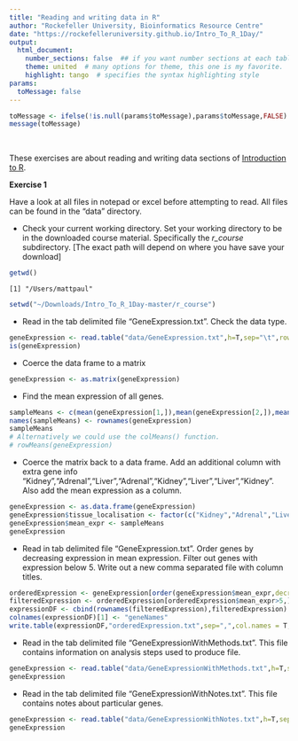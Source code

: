 ```yaml
---
title: "Reading and writing data in R"
author: "Rockefeller University, Bioinformatics Resource Centre"
date: "https://rockefelleruniversity.github.io/Intro_To_R_1Day/"
output: 
  html_document:
    number_sections: false  ## if you want number sections at each table header
    theme: united  # many options for theme, this one is my favorite.
    highlight: tango  # specifies the syntax highlighting style
params:
  toMessage: false    
---
```


```r
toMessage <- ifelse(!is.null(params$toMessage),params$toMessage,FALSE)
message(toMessage)
```


<p>&nbsp;</p>
These exercises are about reading and writing data sections of [Introduction to R](https://rockefelleruniversity.github.io/Intro_To_R_1Day/). 

**Exercise 1**

Have a look at all files in notepad or excel before attempting to read. All files can be found in the "data" directory.

- Check your current working directory. Set your working directory to be in the downloaded course material. Specifically the *r_course* subdirectory. [The exact path will depend on where you have save your download]

```r
getwd()
```

```
[1] "/Users/mattpaul"
```

```r
setwd("~/Downloads/Intro_To_R_1Day-master/r_course")

```


- Read in the tab delimited file "GeneExpression.txt". Check the data type.
```r
geneExpression <- read.table("data/GeneExpression.txt",h=T,sep="\t",row.names=1)
is(geneExpression)
```

- Coerce the data frame to a matrix
```r

geneExpression <- as.matrix(geneExpression)
```

- Find the mean expression of all genes.
```r
sampleMeans <- c(mean(geneExpression[1,]),mean(geneExpression[2,]),mean(geneExpression[3,]),mean(geneExpression[4,]),mean(geneExpression[5,]),mean(geneExpression[6,]),mean(geneExpression[7,]),mean(geneExpression[8,]))
names(sampleMeans) <- rownames(geneExpression)
sampleMeans
# Alternatively we could use the colMeans() function.
# rowMeans(geneExpression)
```

- Coerce the matrix back to a data frame. Add an additional column with extra gene info "Kidney","Adrenal","Liver","Adrenal","Kidney","Liver","Liver","Kidney". Also add the mean expression as a column.

```R
geneExpression <- as.data.frame(geneExpression)
geneExpression$tissue_localisation <- factor(c("Kidney","Adrenal","Liver","Adrenal","Kidney","Liver","Liver","Kidney"))
geneExpression$mean_expr <- sampleMeans
geneExpression
```
- Read in tab delimited file "GeneExpression.txt". Order genes by decreasing expression in mean expression. Filter out genes with expression below 5. Write out a new comma separated file with column titles.
```r

orderedExpression <- geneExpression[order(geneExpression$mean_expr,decreasing=T),]
filteredExpression <- orderedExpression[orderedExpression$mean_expr>5,]
expressionDF <- cbind(rownames(filteredExpression),filteredExpression)
colnames(expressionDF)[1] <- "geneNames"
write.table(expressionDF,"orderedExpression.txt",sep=",",col.names = T,row.names=F)
```

- Read in the tab delimited file "GeneExpressionWithMethods.txt". This file contains information on analysis steps used to produce file.
```r
geneExpression <- read.table("data/GeneExpressionWithMethods.txt",h=T,sep="\t",row.names=1,skip=3)
geneExpression
```

- Read in the tab delimited file "GeneExpressionWithNotes.txt". This file contains notes about particular genes.
```r
geneExpression <- read.table("data/GeneExpressionWithNotes.txt",h=T,sep="\t",row.names=1,comment.char = ">")
geneExpression
```



